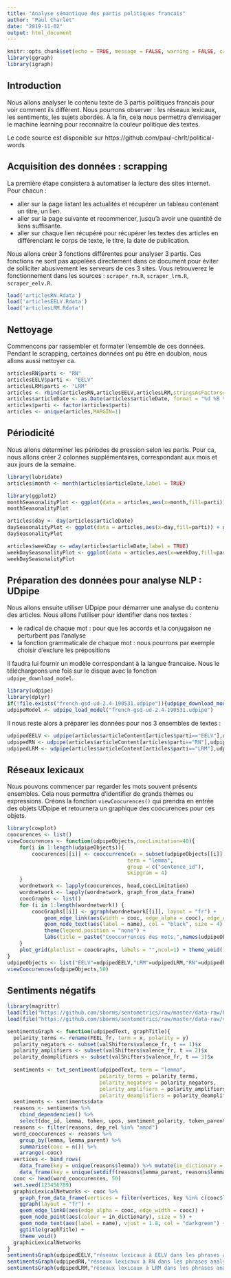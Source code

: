 ```yaml
---
title: "Analyse sémantique des partis politiques francais"
author: "Paul Charlet"
date: "2019-11-02"
output: html_document
---
```


```r
knitr::opts_chunk$set(echo = TRUE, message = FALSE, warning = FALSE, cache = TRUE)
library(ggraph)
library(igraph)
```

## Introduction

Nous allons analyser le contenu texte de 3 partis politiques francais pour voir comment ils diffèrent. Nous pourrons observer : les réseaux lexicaux, les sentiments, les sujets abordés. À la fin, cela nous permettra d'envisager le machine learning pour reconnaitre la couleur politique des textes.

Le code source est disponible sur https://github.com/paul-chrlt/political-words

## Acquisition des données : scrapping

La première étape consistera à automatiser la lecture des sites internet. Pour chacun :

* aller sur la page listant les actualités et récupérer un tableau contenant un titre, un lien.
* aller sur la page suivante et recommencer, jusqu'à avoir une quantité de liens suffisante.
* aller sur chaque lien récupéré pour récupérer les textes des articles en différenciant le corps de texte, le titre, la date de publication.

Nous allons créer 3 fonctions différentes pour analyser 3 partis. Ces fonctions ne sont pas appelées directement dans ce document pour éviter de solliciter abusivement les serveurs de ces 3 sites. Vous retrouverez le fonctionnement dans les sources : `scraper_rn.R`, `scraper_lrm.R`, `scraper_eelv.R`.

```r
load('articlesRN.Rdata')
load('articlesEELV.Rdata')
load('articlesLRM.Rdata')
```

## Nettoyage

Commencons par rassembler et formater l'ensemble de ces données.  
Pendant le scrapping, certaines données ont pu être en doublon, nous allons aussi nettoyer ca.
```r
articlesRN$parti <- "RN"
articlesEELV$parti <- "EELV"
articlesLRM$parti <- "LRM"
articles <- rbind(articlesRN,articlesEELV,articlesLRM,stringsAsFactors=FALSE)
articles$articleDate <- as.Date(articles$articleDate, format = "%d %B %Y")
articles$parti <- factor(articles$parti)
articles <- unique(articles,MARGIN=1)
```

## Périodicité

Nous allons déterminer les périodes de pression selon les partis. Pour ca, nous allons créer 2 colonnes supplémentaires, correspondant aux mois et aux jours de la semaine.
```r
library(lubridate)
articles$month <- month(articles$articleDate,label = TRUE)

library(ggplot2)
monthSeasonalityPlot <- ggplot(data = articles,aes(x=month,fill=parti)) + geom_bar(position=position_dodge2(preserve = "single")) + facet_grid(parti~.) + theme_light()
monthSeasonalityPlot
```
```r
articles$day <- day(articles$articleDate)
daySeasonalityPlot <- ggplot(data = articles,aes(x=day,fill=parti)) + geom_bar(position=position_dodge2(preserve = "single")) + facet_grid(parti~.) + theme_light()
daySeasonalityPlot
```

```r
articles$weekDay <- wday(articles$articleDate,label = TRUE)
weekDaySeasonalityPlot <- ggplot(data = articles,aes(x=weekDay,fill=parti)) + geom_bar(position=position_dodge2(preserve = "single")) + facet_grid(parti~.) + theme_light()
weekDaySeasonalityPlot
```

## Préparation des données pour analyse NLP : UDpipe

Nous allons ensuite utiliser UDpipe pour démarrer une analyse du contenu des articles. Nous allons l'utiliser pour identifier dans nos textes :

* le radical de chaque mot : pour que les accords et la conjugaison ne perturbent pas l'analyse
* la fonction grammaticale de chaque mot : nous pourrons par exemple choisir d'exclure les prépositions

Il faudra lui fournir un modèle correspondant à la langue francaise. Nous le téléchargeons une fois sur le disque avec la fonction `udpipe_download_model`.

```r
library(udpipe)
library(dplyr)
if(!file.exists("french-gsd-ud-2.4-190531.udpipe")){udpipe_download_model("french")}
udpipeModel <- udpipe_load_model("french-gsd-ud-2.4-190531.udpipe")
```

Il nous reste alors à préparer les données pour nos 3 ensembles de textes :

```r
udpipedEELV <- udpipe(articles$articleContent[articles$parti=="EELV"],udpipeModel)
udpipedRN <- udpipe(articles$articleContent[articles$parti=="RN"],udpipeModel)
udpipedLRM <- udpipe(articles$articleContent[articles$parti=="LRM"],udpipeModel)
```

## Réseaux lexicaux

Nous pouvons commencer par regarder les mots souvent présents ensembles. Cela nous permettra d'identifier de grands thèmes ou expressions. Créons la fonction `viewCoocurences()` qui prendra en entrée des objets UDpipe et retournera un graphique des coocurences pour ces objets.

```r
library(cowplot)
coocurences <- list()
viewCoocurences <- function(udpipeObjects,coocLimitation=40){
    for(i in 1:length(udpipeObjects)){
        coocurences[[i]] <- cooccurrence(x = subset(udpipeObjects[[i]], upos %in% c("NOUN", "ADJ")), 
                                       term = "lemma",
                                       group = c("sentence_id"),
                                       skipgram = 4)
    }
    wordnetwork <- lapply(coocurences, head,coocLimitation)
    wordnetwork <- lapply(wordnetwork, graph_from_data_frame)
    coocGraphs <- list()
    for (i in 1:length(wordnetwork)) {
        coocGraphs[[i]] <- ggraph(wordnetwork[[i]], layout = "fr") +
            geom_edge_link(aes(width = cooc, edge_alpha = cooc), edge_colour = "lightgreen") +
            geom_node_text(aes(label = name), col = "black", size = 4) +
            theme(legend.position = "none") +
            labs(title = paste("Cooccurrences des mots,",names(udpipeObjects[i])), subtitle = "Nouns & Adjective")
    }
    plot_grid(plotlist = coocGraphs, labels = "",ncol=1) + theme_void()
}
udpipeObjects <- list("EELV"=udpipedEELV,"LRM"=udpipedLRM,"RN"=udpipedRN)
viewCoocurences(udpipeObjects,50)
```


## Sentiments négatifs

```r
library(magrittr)
load(file("https://github.com/sborms/sentometrics/raw/master/data-raw/FEEL_fr.rda"))
load(file("https://github.com/sborms/sentometrics/raw/master/data-raw/valence-raw/valShifters.rda"))

sentimentsGraph <- function(udpipedText, graphTitle){
  polarity_terms <- rename(FEEL_fr, term = x, polarity = y)
  polarity_negators <- subset(valShifters$valence_fr, t == 1)$x
  polarity_amplifiers <- subset(valShifters$valence_fr, t == 2)$x
  polarity_deamplifiers <- subset(valShifters$valence_fr, t == 3)$x
  
  sentiments <- txt_sentiment(udpipedText, term = "lemma", 
                              polarity_terms = polarity_terms,
                              polarity_negators = polarity_negators, 
                              polarity_amplifiers = polarity_amplifiers,
                              polarity_deamplifiers = polarity_deamplifiers)
  sentiments <- sentiments$data
  reasons <- sentiments %>% 
    cbind_dependencies() %>%
    select(doc_id, lemma, token, upos, sentiment_polarity, token_parent, lemma_parent, upos_parent, dep_rel) %>% filter(sentiment_polarity < 0)
  reasons <- filter(reasons, dep_rel %in% "amod")
  word_cooccurences <- reasons %>% 
    group_by(lemma, lemma_parent) %>%
    summarise(cooc = n()) %>%
    arrange(-cooc)
  vertices <- bind_rows(
    data_frame(key = unique(reasons$lemma)) %>% mutate(in_dictionary = if_else(key %in% polarity_terms$term, "in_dictionary", "linked-to")),
    data_frame(key = unique(setdiff(reasons$lemma_parent, reasons$lemma))) %>% mutate(in_dictionary = "linked-to"))
  cooc <- head(word_cooccurences, 50)
  set.seed(123456789)
  graphicLexicalNetworks <- cooc %>%  
    graph_from_data_frame(vertices = filter(vertices, key %in% c(cooc$lemma, cooc$lemma_parent))) %>%
    ggraph(layout = "fr") +
    geom_edge_link0(aes(edge_alpha = cooc, edge_width = cooc)) +
    geom_node_point(aes(colour = in_dictionary), size = 5) +
    geom_node_text(aes(label = name), vjust = 1.8, col = "darkgreen") +
    ggtitle(graphTitle) +
    theme_void()
  graphicLexicalNetworks
}
sentimentsGraph(udpipedEELV,"réseaux lexicaux à EELV dans les phrases analysées comme négatives")
sentimentsGraph(udpipedRN,"réseaux lexicaux à RN dans les phrases analysées comme négatives")
sentimentsGraph(udpipedLRM,"réseaux lexicaux à LRM dans les phrases analysées comme négatives")
```

